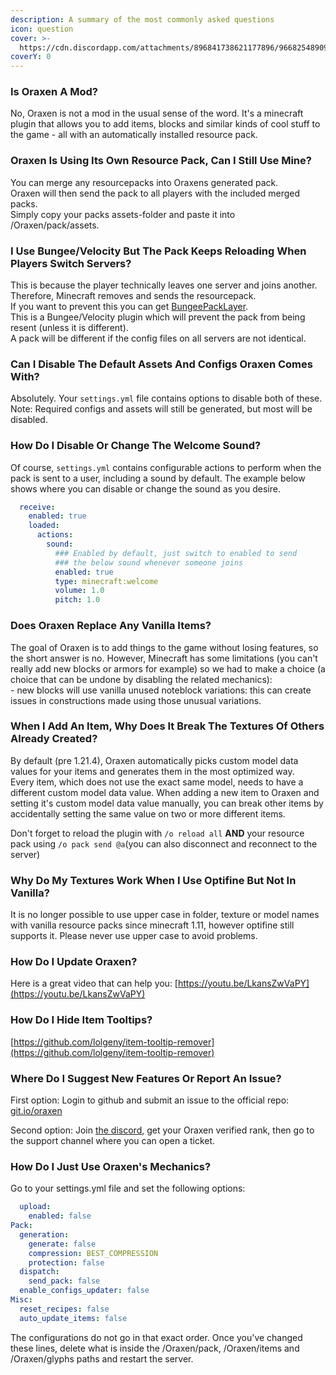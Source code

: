```yaml
---
description: A summary of the most commonly asked questions
icon: question
cover: >-
  https://cdn.discordapp.com/attachments/896841738621177896/966825489098489856/unknown.png
coverY: 0
---
```


### Is Oraxen A Mod?

No, Oraxen is not a mod in the usual sense of the word. It's a minecraft plugin that allows you to add items, blocks and similar kinds of cool stuff to the game - all with an automatically installed resource pack.

### Oraxen Is Using Its Own Resource Pack, Can I Still Use Mine?

You can merge any resourcepacks into Oraxens generated pack.\
Oraxen will then send the pack to all players with the included merged packs.\
Simply copy your packs assets-folder and paste it into /Oraxen/pack/assets.

### I Use Bungee/Velocity But The Pack Keeps Reloading When Players Switch Servers?

This is because the player technically leaves one server and joins another. Therefore, Minecraft removes and sends the resourcepack.\
If you want to prevent this you can get [BungeePackLayer](https://www.spigotmc.org/resources/%E2%9C%82%EF%B8%8F-bungee-pack-layer-optimize-resource-pack-sending.94978/).\
This is a Bungee/Velocity plugin which will prevent the pack from being resent (unless it is different).\
A pack will be different if the config files on all servers are not identical.

### Can I Disable The Default Assets And Configs Oraxen Comes With?

Absolutely. Your `settings.yml` file contains options to disable both of these.\
Note: Required configs and assets will still be generated, but most will be disabled.

### How Do I Disable Or Change The Welcome Sound?

Of course, `settings.yml` contains configurable actions to perform when the pack is sent to a user, including a sound by default. The example below shows where you can disable or change the sound as you desire.

```yaml
  receive:
    enabled: true
    loaded:
      actions:
        sound:
          ### Enabled by default, just switch to enabled to send
          ### the below sound whenever someone joins
          enabled: true
          type: minecraft:welcome
          volume: 1.0
          pitch: 1.0
```

### Does Oraxen Replace Any Vanilla Items?

The goal of Oraxen is to add things to the game without losing features, so the short answer is no. However, Minecraft has some limitations (you can't really add new blocks or armors for example) so we had to make a choice (a choice that can be undone by disabling the related mechanics):\
\- new blocks will use vanilla unused noteblock variations: this can create issues in constructions made using those unusual variations.

### When I Add An Item, Why Does It Break The Textures Of Others Already Created?

By default (pre 1.21.4), Oraxen automatically picks custom model data values for your items and generates them in the most optimized way.\
Every item, which does not use the exact same model, needs to have a different custom model data value. When adding a new item to Oraxen and setting it's custom model data value manually, you can break other items by accidentally setting the same value on two or more different items.


Don't forget to reload the plugin with `/o reload all` **AND** your resource pack using `/o pack send @a`(you can also disconnect and reconnect to the server)


### Why Do My Textures Work When I Use Optifine But Not In Vanilla?

It is no longer possible to use upper case in folder, texture or model names with vanilla resource packs since minecraft 1.11, however optifine still supports it. Please never use upper case to avoid problems.

### How Do I Update Oraxen?

Here is a great video that can help you: [https://youtu.be/LkansZwVaPY](https://youtu.be/LkansZwVaPY)

### How Do I Hide Item Tooltips?

[https://github.com/lolgeny/item-tooltip-remover](https://github.com/lolgeny/item-tooltip-remover)

### Where Do I Suggest New Features Or Report An Issue?

First option: Login to github and submit an issue to the official repo: [git.io/oraxen](https://github.com/Th0rgal/Oraxen)

Second option: Join [the discord](https://discord.gg/2ng6q3JNQ7), get your Oraxen verified rank, then go to the support channel where you can open a ticket.

### How Do I Just Use Oraxen's Mechanics?

Go to your settings.yml file and set the following options:

```yaml
  upload:
    enabled: false
Pack:
  generation:
    generate: false
    compression: BEST_COMPRESSION
    protection: false
  dispatch:
    send_pack: false
  enable_configs_updater: false
Misc:
  reset_recipes: false
  auto_update_items: false
```

The configurations do not go in that exact order. Once you've changed these lines, delete what is inside the /Oraxen/pack, /Oraxen/items and /Oraxen/glyphs paths and restart the server.
